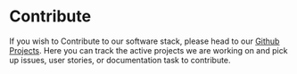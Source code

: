 # Contribute

If you wish to Contribute to our software stack, please head to our [Github Projects](https://github.com/orgs/tattle-made/projects?type=beta).
Here you can track the active projects we are working on and pick up issues, user stories, or documentation task to contribute.
